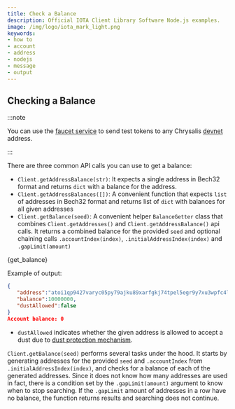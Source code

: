 ```yaml
---
title: Check a Balance
description: Official IOTA Client Library Software Node.js examples.
image: /img/logo/iota_mark_light.png
keywords:
- how to
- account
- address
- nodejs
- message
- output
---
```


## Checking a Balance

:::note

You can use the [faucet service](https://faucet.chrysalis-devnet.iota.cafe/)  to send test tokens to any Chrysalis
[devnet](https://wiki.iota.org/chrysalis-docs/devnet) address.

:::

There are three common API calls you can use to get a balance:

* `Client.getAddressBalance(str)`: It expects a single address in Bech32 format and returns `dict` with a balance for the address.
* `Client.getAddressBalances([])`: A convenient function that expects `list` of addresses in Bech32 format and returns list of `dict` with balances for all given addresses
* `Client.getBalance(seed)`: A convenient helper `BalanceGetter` class that combines `Client.getAddresses()` and `Client.getAddressBalance()` api calls. It returns a combined balance for the provided `seed` and optional chaining calls `.accountIndex(index)`, `.initialAddressIndex(index)` and `.gapLimit(amount)`

<CodeBlock className="language-javascript">
  {get_balance}
</CodeBlock>

Example of output:

```json
{
   "address":"atoi1qp9427varyc05py79ajku89xarfgkj74tpel5egr9y7xu3wpfc4lkpx0l86",
   "balance":10000000,
   "dustAllowed":false
}
Account balance: 0
```

* `dustAllowed` indicates whether the given address is allowed to accept a dust due to
[dust protection mechanism](https://wiki.iota.org/chrysalis-docs/faq#what-is-dust-protection-and-how-does-it-work).

`Client.getBalance(seed)` performs several tasks under the hood. It starts by generating addresses for the provided
`seed` and `.accountIndex` from `.initialAddressIndex(index)`, and checks for a balance of each of the generated
addresses. Since it does not know how many addresses are used in fact, there is a condition set by the
`.gapLimit(amount)` argument to know when to stop searching. If the `.gapLimit` amount of addresses in a row have no
balance, the function returns results and searching does not continue.
